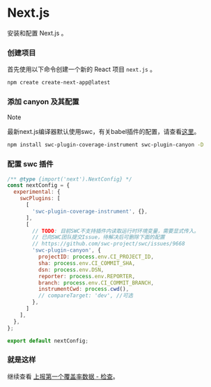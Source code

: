 # Next.js


安装和配置 Next.js 。

<Steps>

  ### 创建项目
  首先使用以下命令创建一个新的 React 项目 `next.js` 。

  ```sh npm2yarn copy
  npm create create-next-app@latest
  ```

  ### 添加 canyon 及其配置

  > [!NOTE]
  >
  > 最新next.js编译器默认使用swc，有关babel插件的配置，请查看[这里](https://nextjs.org/docs/advanced-features/customizing-babel-config)。


  ```sh npm2yarn copy
  npm install swc-plugin-coverage-instrument swc-plugin-canyon -D
  ```

  ### 配置 swc 插件

  ``` js copy
  /** @type {import('next').NextConfig} */
  const nextConfig = {
    experimental: {
      swcPlugins: [
        [
          'swc-plugin-coverage-instrument', {},
        ],
        [
          // TODO: 目前SWC不支持插件内读取运行时环境变量，需要显式传入。
          // 已向SWC团队提交Issue，待解决后可删除下面的配置 
          // https://github.com/swc-project/swc/issues/9668
          'swc-plugin-canyon', {
            projectID: process.env.CI_PROJECT_ID,
            sha: process.env.CI_COMMIT_SHA,
            dsn: process.env.DSN,
            reporter: process.env.REPORTER,
            branch: process.env.CI_COMMIT_BRANCH,
            instrumentCwd: process.cwd(),
            // compareTarget: 'dev', //可选
          },
        ]
      ],
    },
  };

  export default nextConfig;
  ```

  ### 就是这样
  继续查看 [上报第一个覆盖率数据 - 检查](/documentation/getting-started/first-coverage#%E6%A3%80%E6%9F%A5)。
</Steps>


